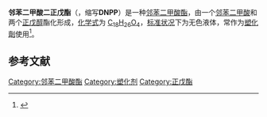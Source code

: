 {{Chembox
| Verifiedfields = changed
| Watchedfields = changed
| verifiedrevid = 
|Reference=<ref name="Sigma">{{Sigma-Aldrich|sial|80154|Datum=12. Juni 2017|Name=Dipentyl phthalate}}</ref>
|ImageFile=Dipentyl phthalate.svg
|ImageSize=200px
| PIN = 
| OtherNames = 
|Section1= {{Chembox Identifiers
|  CASNo_Ref = {{cascite|correct|??}}
| CASNo = 131-18-0
| PubChem = 8561
|  ChemSpiderID_Ref = {{chemspidercite|changed|chemspider}}
| ChemSpiderID = 
|  SMILES = 
|  MeSHName=
| StdInChI_Ref = 
| StdInChI = 
| StdInChIKey_Ref = 
| StdInChIKey = 
}}
|Section2= {{Chembox Properties
|C=18|H=26|O=4
|   Appearance=
|   Density= 1.02 g/cm<sup>3</sup> 
|   MeltingPt =
|   BoilingPt =
  }}
|Section3= {{Chembox Hazards
|  FlashPtC = 
|  RPhrases = 
|  SPhrases = 
  }}
}}
'''邻苯二甲酸二正戊酯'''（{{lang-en|Di-n-pentyl Phthalate}}，缩写'''DNPP'''）是一种[[邻苯二甲酸酯|邻苯二甲酸酯]]，由一个[[邻苯二甲酸|邻苯二甲酸]]和两个[[正戊醇|正戊醇]]酯化形成，[[化学式|化学式]]为 [[C18H26O4|C<sub>18</sub>H<sub>26</sub>O<sub>4</sub>]]，[[标准状况|标准状况]]下为无色液体，常作为[[塑化劑|塑化劑]]使用<ref name="HSDB">{{HSDB|131-18-0|Name=Di-n-pentyl phthalate |Datum=12. Juni 2017}}</ref>。

== 参考文献 ==
{{reflist}}
{{HealthIssuesOfPlastics}}
[[Category:邻苯二甲酸酯|Category:邻苯二甲酸酯]]
[[Category:塑化剂|Category:塑化剂]]
[[Category:正戊酯|Category:正戊酯]]